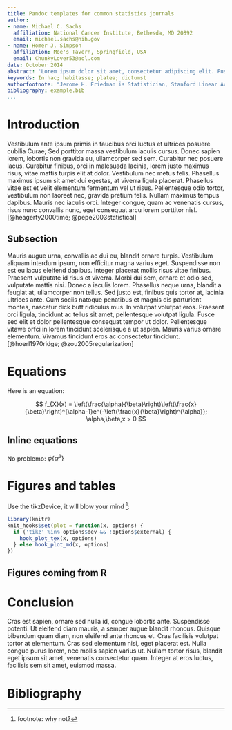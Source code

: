 ```yaml
---
title: Pandoc templates for common statistics journals
author:
- name: Michael C. Sachs
  affiliation: National Cancer Institute, Bethesda, MD 20892
  email: michael.sachs@nih.gov
- name: Homer J. Simpson
  affiliation: Moe's Tavern, Springfield, USA
  email: ChunkyLover53@aol.com
date: October 2014
abstract: 'Lorem ipsum dolor sit amet, consectetur adipiscing elit. Fusce non ex metus. Etiam tempor nisl at lorem facilisis, vel malesuada est mollis. Pellentesque nunc lacus, porttitor in mollis quis, pellentesque quis sem. Nunc consequat, elit vel tincidunt tincidunt, urna arcu efficitur turpis, ac mollis turpis velit vitae libero. Aenean mauris lacus, blandit a nulla a, scelerisque lobortis dolor. Etiam viverra, nibh vehicula vehicula congue, nisl dui mattis risus, quis convallis massa nisi quis elit. Maecenas gravida nunc nec dignissim consequat. Fusce scelerisque magna ut odio ullamcorper dapibus. Vivamus et dignissim nunc.'
keywords: In hac; habitasse; platea; dictumst
authorfootnote: "Jerome H. Friedman is Statistician, Stanford Linear Accelerator Center, Stanford, CA 94305 (e-mail: jerome@stanford.edu); and Lawrence C. Rafsky is Statistician, ADP Network Services, Ann Arbor, MI 48106 (e-mail: lawrence@adp.com). This work was partially supported by Department of Energy Grant E82-0001002. The authors thank William S. Cleveland, Joseph Kruskal, John Tukey, Paul Tukey, and the referees for helpful comments."
bibliography: example.bib
...
```


Introduction
===============
Vestibulum ante ipsum primis in faucibus orci luctus et ultrices posuere cubilia Curae; Sed porttitor massa vestibulum iaculis cursus. Donec sapien lorem, lobortis non gravida eu, ullamcorper sed sem. Curabitur nec posuere lacus. Curabitur finibus, orci in malesuada lacinia, lorem justo maximus risus, vitae mattis turpis elit at dolor. Vestibulum nec metus felis. Phasellus maximus ipsum sit amet dui egestas, at viverra ligula placerat. Phasellus vitae est et velit elementum fermentum vel ut risus. Pellentesque odio tortor, vestibulum non laoreet nec, gravida pretium felis. Nullam maximus tempus dapibus. Mauris nec iaculis orci. Integer congue, quam ac venenatis cursus, risus nunc convallis nunc, eget consequat arcu lorem porttitor nisl. [@heagerty2000time; @pepe2003statistical]


Subsection
---------------
Mauris augue urna, convallis ac dui eu, blandit ornare turpis. Vestibulum aliquam interdum ipsum, non efficitur magna varius eget. Suspendisse non est eu lacus eleifend dapibus. Integer placerat mollis risus vitae finibus. Praesent vulputate id risus et viverra. Morbi dui sem, ornare et odio sed, vulputate mattis nisi. Donec a iaculis lorem. Phasellus neque urna, blandit a feugiat at, ullamcorper non tellus. Sed justo est, finibus quis tortor at, lacinia ultrices ante. Cum sociis natoque penatibus et magnis dis parturient montes, nascetur dick butt ridiculus mus. In volutpat volutpat eros. Praesent orci ligula, tincidunt ac tellus sit amet, pellentesque volutpat ligula. Fusce sed elit et dolor pellentesque consequat tempor ut dolor. Pellentesque vitawe orfci in lorem tincidunt scelerisque a ut sapien. Mauris varius ornare elementum. Vivamus tincidunt eros ac consectetur tincidunt. [@hoerl1970ridge; @zou2005regularization]


Equations
===============

Here is an equation:

$$ f_{X}(x) = \left(\frac{\alpha}{\beta}\right)\left(\frac{x}{\beta}\right)^{\alpha-1}e^{-\left(\frac{x}{\beta}\right)^{\alpha}}; \alpha,\beta,x > 0 $$

Inline equations
-----------------

No problemo: $\phi\{\alpha^\beta\}$

Figures and tables
=================
Use the tikzDevice, it will blow your mind ^[footnote: why not?]:

```r
library(knitr)
knit_hooks$set(plot = function(x, options) {
  if ('tikz' %in% options$dev && !options$external) {
    hook_plot_tex(x, options)
  } else hook_plot_md(x, options)
})
```

Figures coming from R
-----------------



Conclusion
================
Cras est sapien, ornare sed nulla id, congue lobortis ante. Suspendisse potenti. Ut eleifend diam mauris, a semper augue blandit rhoncus. Quisque bibendum quam diam, non eleifend ante rhoncus et. Cras facilisis volutpat tortor at elementum. Cras sed elementum nisi, eget placerat est. Nulla congue purus lorem, nec mollis sapien varius ut. Nullam tortor risus, blandit eget ipsum sit amet, venenatis consectetur quam. Integer at eros luctus, facilisis sem sit amet, euismod massa.


Bibliography 
===============

\indent

